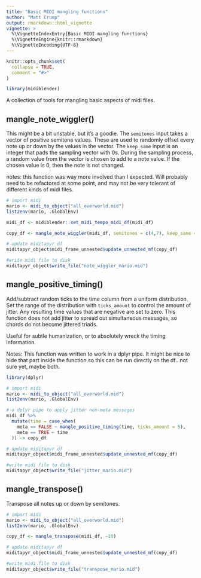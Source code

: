 ```yaml
---
title: "Basic MIDI mangling functions"
author: "Matt Crump"
output: rmarkdown::html_vignette
vignette: >
  %\VignetteIndexEntry{Basic MIDI mangling functions}
  %\VignetteEngine{knitr::rmarkdown}
  %\VignetteEncoding{UTF-8}
---
```


```r
knitr::opts_chunk$set(
  collapse = TRUE,
  comment = "#>"
)
```

```r
library(midiblender)
```

A collection of tools for mangling basic aspects of midi files.

## mangle_note_wiggler()

This might be a bit unstable, but it's a goodie. The `semitones` input takes a vector of positive semitone values. These are used to randomly offset every note up or down by the values in the vector. The `keep_same` input is an integer that pads the sampling vector with 0s. During the sampling process, a random value from the vector is chosen to add to a note value. If the chosen value is 0, then the note is not changed. 

notes: this function was way more involved than I expected. Will probably need to be refactored at some point, and may not be very tolerant of different kinds of midi files.

```r
# import midi
mario <- midi_to_object("all_overworld.mid")
list2env(mario, .GlobalEnv)

midi_df <- midiblender::set_midi_tempo_midi_df(midi_df)

copy_df <- mangle_note_wiggler(midi_df, semitones = c(4,7), keep_same = 2)

# update miditapyr df
miditapyr_object$midi_frame_unnested$update_unnested_mf(copy_df)

#write midi file to disk
miditapyr_object$write_file("note_wiggler_mario.mid")
```
## mangle_positive_timing()

Add/subtract random ticks to the time column from a uniform distribution. Set the range of the distribution with `ticks_amount` to control the amount of jitter. Any resulting time values that are negative are set to zero. This function does not add jitter to spread out simultaneous messages, so chords do not become jittered triads.

Useful for subtle humanization, or to absolutely wreck the timing information.

Notes: This function was written to work in a dplyr pipe. It might be nice to hide that part inside the function so this can be run directly on the df...not sure yet, maybe both.

```r
library(dplyr)

# import midi
mario <- midi_to_object("all_overworld.mid")
list2env(mario, .GlobalEnv)

# a dplyr pipe to apply jitter non-meta messages
midi_df %>%
  mutate(time = case_when(
    meta == FALSE ~ mangle_positive_timing(time, ticks_amount = 5),
    meta == TRUE ~ time
  )) -> copy_df

# update miditapyr df
miditapyr_object$midi_frame_unnested$update_unnested_mf(copy_df)

#write midi file to disk
miditapyr_object$write_file("jitter_mario.mid")

```

## mangle_transpose()

Transpose all notes up or down by semitones.

```r
# import midi
mario <- midi_to_object("all_overworld.mid")
list2env(mario, .GlobalEnv)

copy_df <- mangle_transpose(midi_df, -10)

# update miditapyr df
miditapyr_object$midi_frame_unnested$update_unnested_mf(copy_df)

#write midi file to disk
miditapyr_object$write_file("transpose_mario.mid")
```



